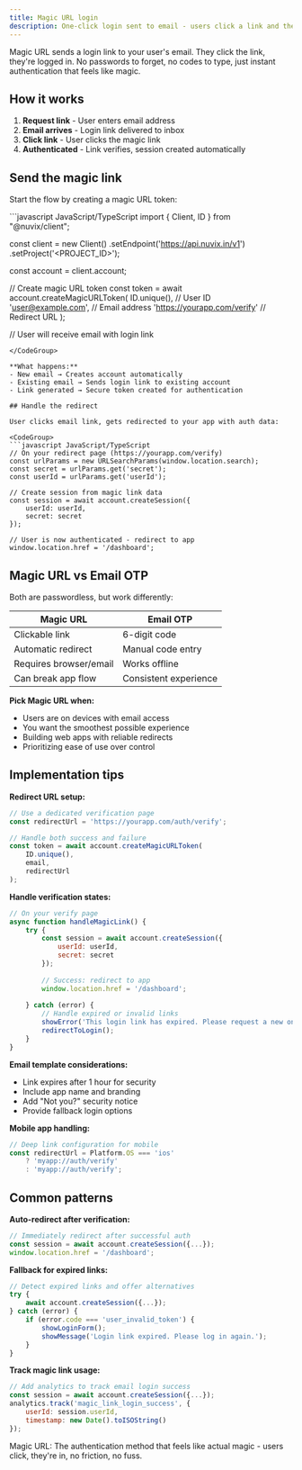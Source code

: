 ```yaml
---
title: Magic URL login
description: One-click login sent to email - users click a link and they're authenticated, no passwords, no codes, just magic.
---
```


Magic URL sends a login link to your user's email. They click the link, they're logged in. No passwords to forget, no codes to type, just instant authentication that feels like magic.

## How it works

1. **Request link** - User enters email address
2. **Email arrives** - Login link delivered to inbox  
3. **Click link** - User clicks the magic link
4. **Authenticated** - Link verifies, session created automatically

## Send the magic link

Start the flow by creating a magic URL token:

<CodeGroup>
```javascript JavaScript/TypeScript
import { Client, ID } from "@nuvix/client";

const client = new Client()
    .setEndpoint('https://api.nuvix.in/v1')
    .setProject('<PROJECT_ID>');

const account = client.account;

// Create magic URL token
const token = await account.createMagicURLToken(
    ID.unique(),                    // User ID
    'user@example.com',            // Email address
    'https://yourapp.com/verify'   // Redirect URL
);

// User will receive email with login link
```
</CodeGroup>

**What happens:**
- New email → Creates account automatically
- Existing email → Sends login link to existing account
- Link generated → Secure token created for authentication

## Handle the redirect

User clicks email link, gets redirected to your app with auth data:

<CodeGroup>
```javascript JavaScript/TypeScript
// On your redirect page (https://yourapp.com/verify)
const urlParams = new URLSearchParams(window.location.search);
const secret = urlParams.get('secret');
const userId = urlParams.get('userId');

// Create session from magic link data
const session = await account.createSession({
    userId: userId,
    secret: secret
});

// User is now authenticated - redirect to app
window.location.href = '/dashboard';
```
</CodeGroup>

## Magic URL vs Email OTP

Both are passwordless, but work differently:

| Magic URL | Email OTP |
|-----------|-----------|
| Clickable link | 6-digit code |
| Automatic redirect | Manual code entry |
| Requires browser/email | Works offline |
| Can break app flow | Consistent experience |

**Pick Magic URL when:**
- Users are on devices with email access
- You want the smoothest possible experience
- Building web apps with reliable redirects
- Prioritizing ease of use over control

## Implementation tips

**Redirect URL setup:**
```javascript
// Use a dedicated verification page
const redirectUrl = 'https://yourapp.com/auth/verify';

// Handle both success and failure
const token = await account.createMagicURLToken(
    ID.unique(),
    email,
    redirectUrl
);
```

**Handle verification states:**
```javascript
// On your verify page
async function handleMagicLink() {
    try {
        const session = await account.createSession({
            userId: userId,
            secret: secret
        });
        
        // Success: redirect to app
        window.location.href = '/dashboard';
        
    } catch (error) {
        // Handle expired or invalid links
        showError('This login link has expired. Please request a new one.');
        redirectToLogin();
    }
}
```

**Email template considerations:**
- Link expires after 1 hour for security
- Include app name and branding
- Add "Not you?" security notice
- Provide fallback login options

**Mobile app handling:**
```javascript
// Deep link configuration for mobile
const redirectUrl = Platform.OS === 'ios' 
    ? 'myapp://auth/verify'
    : 'myapp://auth/verify';
```

## Common patterns

**Auto-redirect after verification:**
```javascript
// Immediately redirect after successful auth
const session = await account.createSession({...});
window.location.href = '/dashboard';
```

**Fallback for expired links:**
```javascript
// Detect expired links and offer alternatives
try {
    await account.createSession({...});
} catch (error) {
    if (error.code === 'user_invalid_token') {
        showLoginForm();
        showMessage('Login link expired. Please log in again.');
    }
}
```

**Track magic link usage:**
```javascript
// Add analytics to track email login success
const session = await account.createSession({...});
analytics.track('magic_link_login_success', {
    userId: session.userId,
    timestamp: new Date().toISOString()
});
```

Magic URL: The authentication method that feels like actual magic - users click, they're in, no friction, no fuss.
